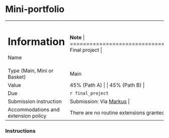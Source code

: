 # Mini-portfolio

+-------------------------------------+------------------------------------------------------------------------------------------------------------------------------------------------------------------------+
| **Information**                     | **Note**                                                                                                                                                               |
+=====================================+========================================================================================================================================================================+
| Name                                | Final project                                                                                                                                                         |
+-------------------------------------+------------------------------------------------------------------------------------------------------------------------------------------------------------------------+
| Type (Main, Mini or Basket)         | Main                                                                                                                                                                   |
+-------------------------------------+------------------------------------------------------------------------------------------------------------------------------------------------------------------------+
| Value                               | 45% (Path A)                                                                                                                                                            |
|                                     |                                                                                                                                                                        |
|                                     | 45% (Path B)                                                                                                                                                            |
+-------------------------------------+------------------------------------------------------------------------------------------------------------------------------------------------------------------------+
| Due                                 | `r final_project`                                                                                                                                                             |
+-------------------------------------+------------------------------------------------------------------------------------------------------------------------------------------------------------------------+
| Submission instruction              | Submission: Via [Markus](`r markus`)                                              |
+-------------------------------------+------------------------------------------------------------------------------------------------------------------------------------------------------------------------+
| Accommodations and extension policy | There are no routine extensions granted for the final project. In exceptional circumstances, you can work with your College Registrar and me on this. |
+-------------------------------------+------------------------------------------------------------------------------------------------------------------------------------------------------------------------+

### Instructions


